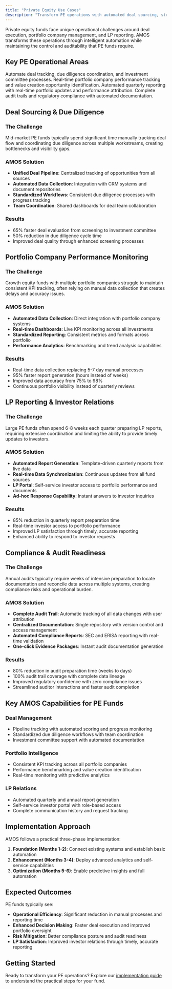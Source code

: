 ```yaml
---
title: "Private Equity Use Cases"
description: "Transform PE operations with automated deal sourcing, streamlined due diligence, and comprehensive portfolio monitoring."
---
```


Private equity funds face unique operational challenges around deal execution, portfolio company management, and LP reporting. AMOS transforms these operations through intelligent automation while maintaining the control and auditability that PE funds require.

## Key PE Operational Areas

<CardGroup cols={2}>
  <Card title="Deal Flow Management" icon="handshake">
    Automate deal tracking, due diligence coordination, and investment committee processes.
  </Card>
  
  <Card title="Portfolio Monitoring" icon="chart-line">
    Real-time portfolio company performance tracking and value creation opportunity identification.
  </Card>
  
  <Card title="LP Reporting" icon="file-text">
    Automated quarterly reporting with real-time portfolio updates and performance attribution.
  </Card>
  
  <Card title="Compliance & Audit" icon="shield-check">
    Complete audit trails and regulatory compliance with automated documentation.
  </Card>
</CardGroup>

## Deal Sourcing & Due Diligence

### The Challenge
Mid-market PE funds typically spend significant time manually tracking deal flow and coordinating due diligence across multiple workstreams, creating bottlenecks and visibility gaps.

### AMOS Solution
- **Unified Deal Pipeline**: Centralized tracking of opportunities from all sources
- **Automated Data Collection**: Integration with CRM systems and document repositories
- **Standardized Workflows**: Consistent due diligence processes with progress tracking
- **Team Coordination**: Shared dashboards for deal team collaboration

### Results
- 65% faster deal evaluation from screening to investment committee
- 50% reduction in due diligence cycle time
- Improved deal quality through enhanced screening processes

## Portfolio Company Performance Monitoring

### The Challenge
Growth equity funds with multiple portfolio companies struggle to maintain consistent KPI tracking, often relying on manual data collection that creates delays and accuracy issues.

### AMOS Solution
- **Automated Data Collection**: Direct integration with portfolio company systems
- **Real-time Dashboards**: Live KPI monitoring across all investments
- **Standardized Reporting**: Consistent metrics and formats across portfolio
- **Performance Analytics**: Benchmarking and trend analysis capabilities

### Results
- Real-time data collection replacing 5-7 day manual processes
- 95% faster report generation (hours instead of weeks)
- Improved data accuracy from 75% to 98%
- Continuous portfolio visibility instead of quarterly reviews

## LP Reporting & Investor Relations

### The Challenge
Large PE funds often spend 6-8 weeks each quarter preparing LP reports, requiring extensive coordination and limiting the ability to provide timely updates to investors.

### AMOS Solution
- **Automated Report Generation**: Template-driven quarterly reports from live data
- **Real-time Data Synchronization**: Continuous updates from all fund sources
- **LP Portal**: Self-service investor access to portfolio performance and documents
- **Ad-hoc Response Capability**: Instant answers to investor inquiries

### Results
- 85% reduction in quarterly report preparation time
- Real-time investor access to portfolio performance
- Improved LP satisfaction through timely, accurate reporting
- Enhanced ability to respond to investor requests

## Compliance & Audit Readiness

### The Challenge
Annual audits typically require weeks of intensive preparation to locate documentation and reconcile data across multiple systems, creating compliance risks and operational burden.

### AMOS Solution
- **Complete Audit Trail**: Automatic tracking of all data changes with user attribution
- **Centralized Documentation**: Single repository with version control and access management
- **Automated Compliance Reports**: SEC and ERISA reporting with real-time validation
- **One-click Evidence Packages**: Instant audit documentation generation

### Results
- 80% reduction in audit preparation time (weeks to days)
- 100% audit trail coverage with complete data lineage
- Improved regulatory confidence with zero compliance issues
- Streamlined auditor interactions and faster audit completion

## Key AMOS Capabilities for PE Funds

### Deal Management
- Pipeline tracking with automated scoring and progress monitoring
- Standardized due diligence workflows with team coordination
- Investment committee support with automated documentation

### Portfolio Intelligence
- Consistent KPI tracking across all portfolio companies
- Performance benchmarking and value creation identification
- Real-time monitoring with predictive analytics

### LP Relations
- Automated quarterly and annual report generation
- Self-service investor portal with role-based access
- Complete communication history and request tracking

## Implementation Approach

AMOS follows a practical three-phase implementation:

1. **Foundation (Months 1-2)**: Connect existing systems and establish basic automation
2. **Enhancement (Months 3-4)**: Deploy advanced analytics and self-service capabilities
3. **Optimization (Months 5-6)**: Enable predictive insights and full automation

## Expected Outcomes

PE funds typically see:
- **Operational Efficiency**: Significant reduction in manual processes and reporting time
- **Enhanced Decision Making**: Faster deal execution and improved portfolio oversight
- **Risk Mitigation**: Better compliance posture and audit readiness
- **LP Satisfaction**: Improved investor relations through timely, accurate reporting

## Getting Started

Ready to transform your PE operations? Explore our [implementation guide](/fund-leaders/implementation/getting-started) to understand the practical steps for your fund.